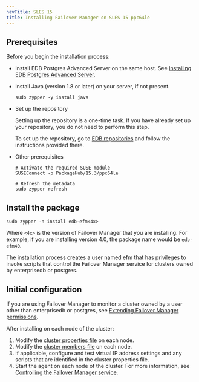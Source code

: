 ```yaml
---
navTitle: SLES 15
title: Installing Failover Manager on SLES 15 ppc64le
---
```


## Prerequisites

Before you begin the installation process:

- Install EDB Postgres Advanced Server on the same host. See [Installing EDB Postgres Advanced Server](/epas/latest/epas_inst_linux).

- Install Java (version 1.8 or later) on your server, if not present.

  ```shell
  sudo zypper -y install java
  ```

- Set up the repository

  Setting up the repository is a one-time task. If you have already set up your repository, you do not need to perform this step.

  To set up the repository, go to [EDB repositories](https://www.enterprisedb.com/repos-downloads) and follow the instructions provided there.

- Other prerequisites

  ```shell
  # Activate the required SUSE module
  SUSEConnect -p PackageHub/15.3/ppc64le

  # Refresh the metadata
  sudo zypper refresh
  ```

## Install the package

```shell
sudo zypper -n install edb-efm<4x>
```

Where `<4x>` is the version of Failover Manager that you are installing. For example, if you are installing version 4.0, the package name would be `edb-efm40`.

The installation process creates a user named efm that has privileges to invoke scripts that control the Failover Manager service for clusters owned by enterprisedb or postgres.

## Initial configuration

If you are using Failover Manager to monitor a cluster owned by a user other than enterprisedb or postgres, see [Extending Failover Manager permissions](../../04_configuring_efm/04_extending_efm_permissions/#extending_efm_permissions).

After installing on each node of the cluster:

1.  Modify the [cluster properties file](../../04_configuring_efm/01_cluster_properties/#cluster_properties) on each node.
2.  Modify the [cluster members file](../../04_configuring_efm/03_cluster_members/#cluster_members) on each node.
3.  If applicable, configure and test virtual IP address settings and any scripts that are identified in the cluster properties file.
4.  Start the agent on each node of the cluster. For more information, see [Controlling the Failover Manager service](../../08_controlling_efm_service/#controlling-the-failover-manager-service).
